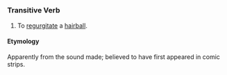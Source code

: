 {{rfd}}

=={{en}}==
===Transitive Verb===
#To [[regurgitate]] a [[hairball]].
====Etymology====
Apparently from the sound made; believed to have first appeared in comic strips.